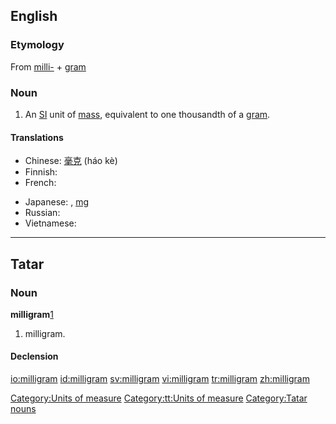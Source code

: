 ==English==

===Etymology===
{{wikipedia}}
From [[milli-]] + [[gram]]

===Noun===
{{en-noun}}

#An [[SI]] unit of [[mass]], equivalent to one thousandth of a [[gram]].

====Translations====
{{trans-top|milligram}}
* Chinese: [[毫克]] (háo kè)
* Finnish: {{t+|fi|milligramma}}
* French: {{t+|fr|milligramme|m}}
{{trans-mid}}
* Japanese: {{t+|ja|マイクログラム|tr=maikuro guramu|sc=Jpan}}, [[mg]]
* Russian: {{t+|ru|миллиграмм|m|tr=milligrámm|sc=Cyrl}}
* Vietnamese: {{t+|vi|miligam}}
{{trans-bottom}}

[[Category:Units of measure]]

----
==Tatar==

===Noun===
'''milligram'''[http://search.rferl.org/1254_searchobject.asp?searchIndex=azatliq&searchtext=milligram]
#milligram.


====Declension====
{{tt-latin-noun|nıñ|ga|nı|da|nan}}


[[Category:tt:Units of measure]]
[[Category:Tatar nouns]]

[[io:milligram]]
[[id:milligram]]
[[sv:milligram]]
[[vi:milligram]]
[[tr:milligram]]
[[zh:milligram]]
